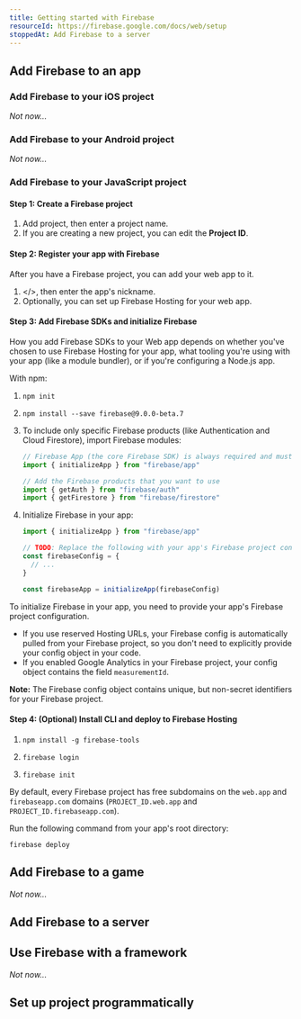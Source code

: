 ```yaml
---
title: Getting started with Firebase
resourceId: https://firebase.google.com/docs/web/setup
stoppedAt: Add Firebase to a server
---
```


## Add Firebase to an app

### Add Firebase to your iOS project

_Not now..._

### Add Firebase to your Android project

_Not now..._

### Add Firebase to your JavaScript project

#### Step 1: Create a Firebase project

1. <Scr>Add project</Scr>, then enter a project name.
2. If you are creating a new project, you can edit the **Project ID**.

#### Step 2: Register your app with Firebase

After you have a Firebase project, you can add your web app to it.

1. <Scr>&lt;/&gt;</Scr>, then enter the app's nickname.
2. Optionally, you can set up Firebase Hosting for your web app.

#### Step 3: Add Firebase SDKs and initialize Firebase

How you add Firebase SDKs to your Web app depends on whether you've chosen to
use Firebase Hosting for your app, what tooling you're using with your app (like
a module bundler), or if you're configuring a Node.js app.

With npm:

1. ```shell
   npm init
   ```
2. ```shell
   npm install --save firebase@9.0.0-beta.7
   ```
3. To include only specific Firebase products (like Authentication and Cloud
   Firestore), import Firebase modules:

   ```js
   // Firebase App (the core Firebase SDK) is always required and must be listed first
   import { initializeApp } from "firebase/app"

   // Add the Firebase products that you want to use
   import { getAuth } from "firebase/auth"
   import { getFirestore } from "firebase/firestore"
   ```

4. Initialize Firebase in your app:

   ```js
   import { initializeApp } from "firebase/app"

   // TODO: Replace the following with your app's Firebase project configuration
   const firebaseConfig = {
     // ...
   }

   const firebaseApp = initializeApp(firebaseConfig)
   ```

To initialize Firebase in your app, you need to provide your app's Firebase
project configuration.

- If you use reserved Hosting URLs, your Firebase config is automatically pulled
  from your Firebase project, so you don't need to explicitly provide your
  config object in your code.
- If you enabled Google Analytics in your Firebase project, your config object
  contains the field `measurementId`.

**Note:** The Firebase config object contains unique, but non-secret identifiers
for your Firebase project.

#### Step 4: (Optional) Install CLI and deploy to Firebase Hosting

1. ```shell
   npm install -g firebase-tools
   ```
2. ```shell
   firebase login
   ```
3. ```shell
   firebase init
   ```

By default, every Firebase project has free subdomains on the `web.app` and
`firebaseapp.com` domains (`PROJECT_ID.web.app` and
`PROJECT_ID.firebaseapp.com`).

Run the following command from your app's root directory:

```shell
firebase deploy
```

## Add Firebase to a game

_Not now..._

## Add Firebase to a server

## Use Firebase with a framework

_Not now..._

## Set up project programmatically
